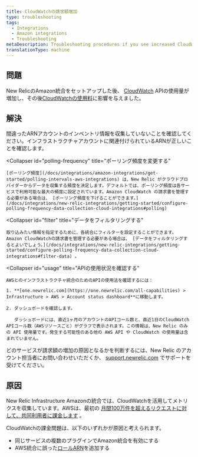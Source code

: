 ```yaml
---
title: CloudWatchの請求額増加
type: troubleshooting
tags:
  - Integrations
  - Amazon integrations
  - Troubleshooting
metaDescription: Troubleshooting procedures if you see increased CloudWatch billing with your infrastructure integration for AWS.
translationType: machine
---
```


## 問題

New RelicのAmazon統合をセットアップした後、 [CloudWatch](https://aws.amazon.com/cloudwatch/) APIの使用量が増加し、その後[CloudWatchの使用料](https://aws.amazon.com/cloudwatch/pricing/)に影響を与えました。

## 解決

<CollapserGroup>
  <Collapser
    id="arn"
    title="インフラストラクチャアカウントのARNを確認します"
  >
    間違ったARNアカウントのインベントリ情報を収集していないことを確認してください。インフラストラクチャアカウントに関連付けられているARNが正しいことを確認します。
  </Collapser>

  <Collapser
    id="polling-frequency"
    title="ポーリング頻度を変更する"
  >
    [ポーリング頻度](/docs/integrations/amazon-integrations/get-started/polling-intervals-aws-integrations) は、New Relic がクラウドプロバイダーからデータを収集する頻度を決定します。デフォルトでは、ポーリング頻度は各サービスで利用可能な最大の頻度に設定されています。Amazon CloudWatch の請求書を管理する必要がある場合は、 [ポーリング頻度を下げることができます。](/docs/integrations/new-relic-integrations/getting-started/configure-polling-frequency-data-collection-cloud-integrations#polling)
  </Collapser>

  <Collapser
    id="filter"
    title="データをフィルタリングする"
  >
    取り込みたい情報を指定するために、各統合にフィルターを設定することができます。Amazon CloudWatchの請求書を管理する必要がある場合は、 [データをフィルタリングするとよいでしょう。](/docs/integrations/new-relic-integrations/getting-started/configure-polling-frequency-data-collection-cloud-integrations#filter-data) 。
  </Collapser>

  <Collapser
    id="usage"
    title="APIの使用状況を確認する"
  >
    AWSとのインフラストラクチャ統合のためのAPIの使用法を確認するには：

    1. **[one.newrelic.com](https://one.newrelic.com/all-capabilities) > Infrastructure > AWS > Account status dashboard**に移動します。

    2. ダッシュボードを確認します。

       ダッシュボードには、直近1ヶ月のアカウントのAPIコール数と、直近1日のCloudWatch APIコール数（AWSリソースごと）がグラフで表示されます。この情報は、New Relic のみの API 使用量です。発生する可能性のある他の AWS API や CloudWatch の使用量は含まれていません。
  </Collapser>
</CollapserGroup>

どのサービスが請求額の増加の原因となるかを判断するには、New Relic のアカウント担当者にお問い合わせいただくか、 [support.newrelic.com](https://support.newrelic.com/) でサポートを受けてください。

## 原因

New Relic Infrastructure Amazonの統合では、CloudWatchを活用してメトリクスを収集しています。AWSは、最初の [月間100万件を超えるリクエストに対して、共同利用者に課金します](http://docs.aws.amazon.com/AmazonCloudWatch/latest/monitoring/cloudwatch_limits.html) 。

CloudWatchの課金問題は、以下のいずれかが原因と考えられます。

* 同じサービスの複数のプラグインでAmazon統合を有効にする
* AWS統合に誤った[ロールARN](http://docs.aws.amazon.com/general/latest/gr/aws-arns-and-namespaces.html)を追加する